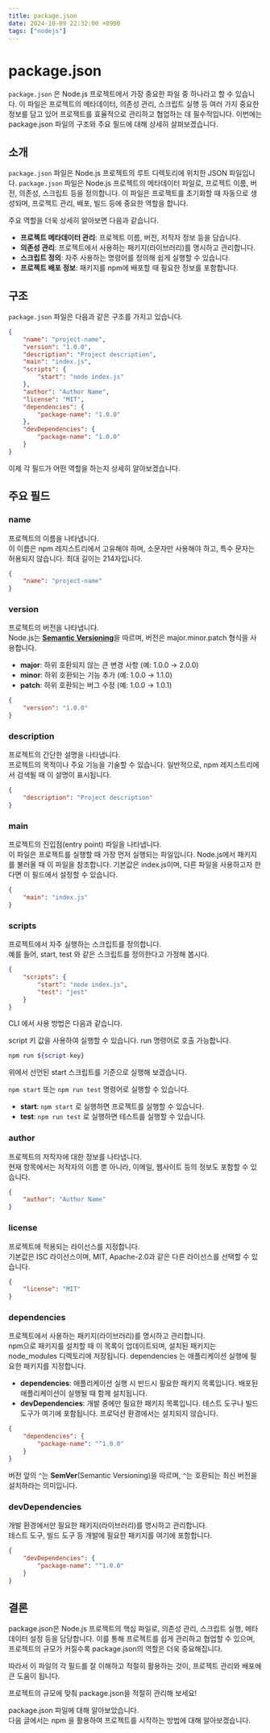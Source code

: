 ```yaml
---
title: package.json
date: 2024-10-09 22:32:00 +0900
tags: ["nodejs"]
---
```



# package.json

`package.json` 은 Node.js 프로젝트에서 가장 중요한 파일 중 하나라고 할 수 있습니다.
이 파일은 프로젝트의 메타데이터, 의존성 관리, 스크립트 실행 등 여러 가지 중요한 정보를 담고 있어 프로젝트를 효율적으로 관리하고 협업하는 데 필수적입니다.
이번에는 package.json 파일의 구조와 주요 필드에 대해 상세히 살펴보겠습니다.

## 소개

`package.json` 파일은 Node.js 프로젝트의 루트 디렉토리에 위치한 JSON 파일입니다.
`package.json` 파일은 Node.js 프로젝트의 메타데이터 파일로, 프로젝트 이름, 버전, 의존성, 스크립트 등을 정의합니다.
이 파일은 프로젝트를 초기화할 때 자동으로 생성되며, 프로젝트 관리, 배포, 빌드 등에 중요한 역할을 합니다.

주요 역할을 더욱 상세히 알아보면 다음과 같습니다.

- **프로젝트 메타데이터 관리**: 프로젝트 이름, 버전, 저작자 정보 등을 담습니다.
- **의존성 관리**: 프로젝트에서 사용하는 패키지(라이브러리)를 명시하고 관리합니다.
- **스크립트 정의**: 자주 사용하는 명령어를 정의해 쉽게 실행할 수 있습니다.
- **프로젝트 배포 정보**: 패키지를 npm에 배포할 때 필요한 정보를 포함합니다.

## 구조

`package.json` 파일은 다음과 같은 구조를 가지고 있습니다.

```json
{
	"name": "project-name",
	"version": "1.0.0",
	"description": "Project description",
	"main": "index.js",
	"scripts": {
		"start": "node index.js"
	},
	"author": "Author Name",
	"license": "MIT",
	"dependencies": {
		"package-name": "1.0.0"
	},
	"devDependencies": {
		"package-name": "1.0.0"
	}
}
```

이제 각 필드가 어떤 역할을 하는지 상세히 알아보겠습니다.

## 주요 필드

### name

프로젝트의 이름을 나타냅니다.<br />
이 이름은 npm 레지스트리에서 고유해야 하며, 소문자만 사용해야 하고, 특수 문자는 허용되지 않습니다.
최대 길이는 214자입니다.

```json
{
	"name": "project-name"
}
```

### version

프로젝트의 버전을 나타냅니다.<br />
Node.js는 [**Semantic Versioning**](https://semver.org/)을 따르며, 버전은 major.minor.patch 형식을 사용합니다.

- **major**: 하위 호환되지 않는 큰 변경 사항 (예: 1.0.0 → 2.0.0)
- **minor**: 하위 호환되는 기능 추가 (예: 1.0.0 → 1.1.0)
- **patch**: 하위 호환되는 버그 수정 (예: 1.0.0 → 1.0.1)

```json
{
	"version": "1.0.0"
}
```

### description

프로젝트의 간단한 설명을 나타냅니다.<br />
프로젝트의 목적이나 주요 기능을 기술할 수 있습니다.
일반적으로, npm 레지스트리에서 검색될 때 이 설명이 표시됩니다.

```json
{
	"description": "Project description"
}
```

### main

프로젝트의 진입점(entry point) 파일을 나타냅니다.<br />
이 파일은 프로젝트를 실행할 때 가장 먼저 실행되는 파일입니다.
Node.js에서 패키지를 불러올 때 이 파일을 참조합니다.
기본값은 index.js이며, 다른 파일을 사용하고자 한다면 이 필드에서 설정할 수 있습니다.

```json
{
	"main": "index.js"
}
```

### scripts

프로젝트에서 자주 실행하는 스크립트를 정의합니다.<br />
예를 들어, start, test 와 같은 스크립트를 정의한다고 가정해 봅시다.

```json
{
	"scripts": {
		"start": "node index.js",
		"test": "jest"
	}
}
```

CLI 에서 사용 방법은 다음과 같습니다.

script 키 값을 사용하여 실행할 수 있습니다.
run 명령어로 호출 가능합니다.

```bash
npm run ${script-key}
```

위에서 선언된 start 스크립트를 기준으로 실행해 보겠습니다.

`npm start` 또는 `npm run test` 명령어로 실행할 수 있습니다.

- **start**: `npm start` 로 실행하면 프로젝트를 실행할 수 있습니다.
- **test**: `npm run test` 로 실행하면 테스트를 실행할 수 있습니다.

### author

프로젝트의 저작자에 대한 정보를 나타냅니다.<br />
현재 항목에서는 저작자의 이름 뿐 아니라, 이메일, 웹사이트 등의 정보도 포함할 수 있습니다.

```json
{
	"author": "Author Name"
}
```

### license

프로젝트에 적용되는 라이선스를 지정합니다.<br />
기본값은 ISC 라이선스이며, MIT, Apache-2.0과 같은 다른 라이선스를 선택할 수 있습니다.

```json
{
	"license": "MIT"
}
```

### dependencies

프로젝트에서 사용하는 패키지(라이브러리)를 명시하고 관리합니다.<br />
npm으로 패키지를 설치할 때 이 목록이 업데이트되며, 설치된 패키지는 node_modules 디렉토리에 저장됩니다.
dependencies 는 애플리케이션 실행에 필요한 패키지를 지정합니다.

- **dependencies**: 애플리케이션 실행 시 반드시 필요한 패키지 목록입니다. 배포된 애플리케이션이 실행될 때 함께 설치됩니다.
- **devDependencies**: 개발 중에만 필요한 패키지 목록입니다. 테스트 도구나 빌드 도구가 여기에 포함됩니다. 프로덕션 환경에서는 설치되지 않습니다.

```json
{
	"dependencies": {
		"package-name": "^1.0.0"
	}
}
```

버전 앞의 `^`는 **SemVer**(Semantic Versioning)을 따르며, `^`는 호환되는 최신 버전을 설치하라는 의미입니다.

### devDependencies

개발 환경에서만 필요한 패키지(라이브러리)를 명시하고 관리합니다.<br />
테스트 도구, 빌드 도구 등 개발에 필요한 패키지를 여기에 포함합니다.

```json
{
	"devDependencies": {
		"package-name": "^1.0.0"
	}
}
```

## 결론

package.json은 Node.js 프로젝트의 핵심 파일로, 의존성 관리, 스크립트 실행, 메타데이터 설정 등을 담당합니다.
이를 통해 프로젝트를 쉽게 관리하고 협업할 수 있으며, 프로젝트의 규모가 커질수록 package.json의 역할은 더욱 중요해집니다.

따라서 이 파일의 각 필드를 잘 이해하고 적절히 활용하는 것이, 프로젝트 관리와 배포에 큰 도움이 됩니다.

<Callout type="info" emoji="💡">
	프로젝트의 규모에 맞춰 package.json을 적절히 관리해 보세요!
</Callout>

package.json 파일에 대해 알아보았습니다.<br />
다음 글에서는 npm 을 활용하여 프로젝트를 시작하는 방법에 대해 알아보겠습니다.
